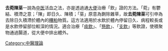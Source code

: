 {{medical}}
'''去菀陳莝'''一說為[[中医|中医]]活血之法，亦是透過通[[大便|大便]]治療「飲」證的方法。「菀」有鬱結、積滯之意；「陳」即日久、陳積；「莝」原意為鍘除雜草，故'''去菀陳莝'''可引申為去除日久積滯於體內的[[糟粕|糟粕]]物質。這方法適用於水飲於體內停留日久、病程較長或是水飲停留部位較深的情況。適合治療「[[痰飲|痰飲]]」、「[[懸飲|懸飲]]」、「[[支飲|支飲]]」等飲證，使積聚物通過腸道，從大便中排出體外。



[[Category:中醫理論|Category:中醫理論]]